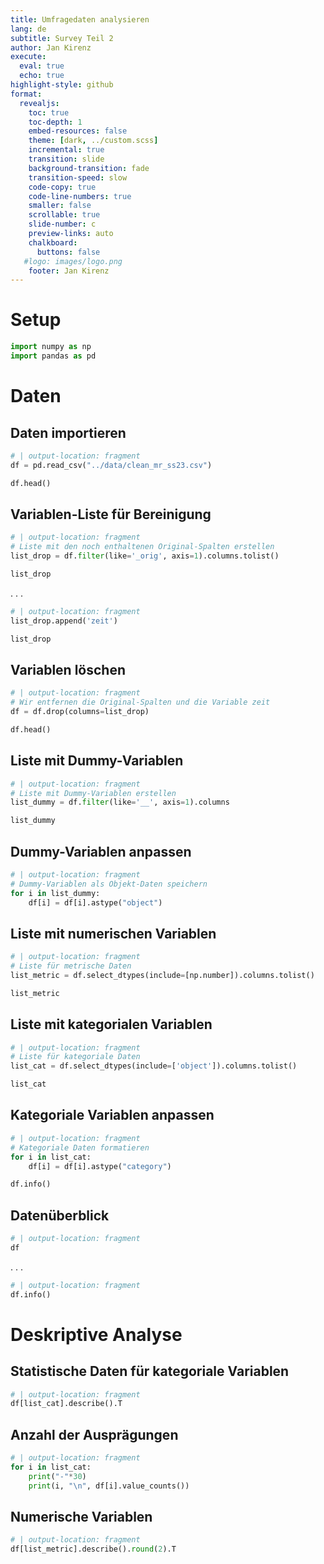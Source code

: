 ```yaml
---
title: Umfragedaten analysieren
lang: de
subtitle: Survey Teil 2
author: Jan Kirenz
execute:
  eval: true
  echo: true
highlight-style: github
format:
  revealjs: 
    toc: true
    toc-depth: 1
    embed-resources: false
    theme: [dark, ../custom.scss]  
    incremental: true
    transition: slide
    background-transition: fade
    transition-speed: slow
    code-copy: true
    code-line-numbers: true
    smaller: false
    scrollable: true
    slide-number: c
    preview-links: auto
    chalkboard: 
      buttons: false
   #logo: images/logo.png
    footer: Jan Kirenz
---
```



# Setup 

```python
import numpy as np
import pandas as pd
```


# Daten

## Daten importieren

```python
# | output-location: fragment
df = pd.read_csv("../data/clean_mr_ss23.csv")

df.head()
```

## Variablen-Liste für Bereinigung 

```python
# | output-location: fragment
# Liste mit den noch enthaltenen Original-Spalten erstellen
list_drop = df.filter(like='_orig', axis=1).columns.tolist()

list_drop
```

. . .

```python
# | output-location: fragment
list_drop.append('zeit')

list_drop
```


## Variablen löschen

```python
# | output-location: fragment
# Wir entfernen die Original-Spalten und die Variable zeit
df = df.drop(columns=list_drop)

df.head()
```

## Liste mit Dummy-Variablen

```python
# | output-location: fragment
# Liste mit Dummy-Variablen erstellen
list_dummy = df.filter(like='__', axis=1).columns

list_dummy
```

## Dummy-Variablen anpassen

```python
# | output-location: fragment
# Dummy-Variablen als Objekt-Daten speichern
for i in list_dummy:
    df[i] = df[i].astype("object")
```


## Liste mit numerischen Variablen 

```python
# | output-location: fragment
# Liste für metrische Daten
list_metric = df.select_dtypes(include=[np.number]).columns.tolist()

list_metric
```


## Liste mit kategorialen Variablen 

```python
# | output-location: fragment
# Liste für kategoriale Daten
list_cat = df.select_dtypes(include=['object']).columns.tolist()

list_cat
```


## Kategoriale Variablen anpassen

```python
# | output-location: fragment
# Kategoriale Daten formatieren
for i in list_cat:
    df[i] = df[i].astype("category")

df.info()
```

## Datenüberblick

```python
# | output-location: fragment
df
```

. . .

```python
# | output-location: fragment
df.info()
```

# Deskriptive Analyse

## Statistische Daten für kategoriale Variablen

```python
# | output-location: fragment
df[list_cat].describe().T
```

## Anzahl der Ausprägungen

```python
# | output-location: fragment
for i in list_cat:
    print("-"*30)
    print(i, "\n", df[i].value_counts())
```

## Numerische Variablen

```python
# | output-location: fragment
df[list_metric].describe().round(2).T
```

